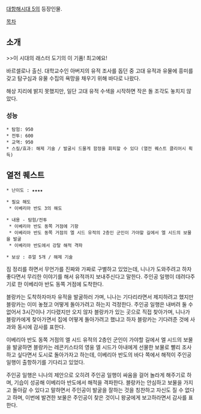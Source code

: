 [[대항해시대 5]]의 등장인물.

[[목차]]
== 소개 ==
>>이 시대의 래스터 도기의 이 기품! 최고예요!

바르셀로나 출신. 대학교수인 아버지의 유적 조사를 돕던 중 고대 유적과 유물에 흥미를 갖고 탐구심과 유물 수집의 욕망을 채우기 위해 바다로 나왔다.

해상 지리에 밝지 못했지만, 일단 고대 유적 수색을 시작하면 작은 돌 조각도 놓치지 않았다.

=== 성능 ===
 * 탐험: 950
 * 전투: 600
 * 교역: 950
 * 스킬/효과: 해제 기술 / 발굴시 드물게 함정을 회피할 수 있다 (열전 퀘스트 클리어시 획득)

== 열전 퀘스트 ==
 * 난이도 : ★★★★

 * 필요 해도
  * 이베리아 반도 3의 해도

 * 내용 - 탐험/전투
  * 이베리아 반도 동쪽 거점에 기항
  * 이베리아 반도 동쪽 거점의 엘 시드 유적의 2층인 군인이 가야할 길에서 엘 시드의 보물을 발굴
  * 이베리아 반도에서 강탈 해적 격파

 * 보상 : 쥬얼 5개 / 해제 기술

짐 정리를 하면서 무언가를 진짜와 가짜로 구별하고 있었는데, 니나가 도와주려고 하자 좋다면서 무리한 이야기를 해서 유적까지 보내주신다고 말한다. 주인공 일행이 데려다주기로 한 이베리아 반도 동쪽 거점에 도착한다.

블랑카는 도착하자마자 유적을 발굴하러 가며, 니나는 기다리라면서 제지하려고 했지만 블랑카는 이미 놓쳤고 어떻게 돌아가려고 하는지 걱정한다. 주인공 일행은 내버려 둘 수 없어서 3시간이나 기다렸지만 오지 않자 블랑카가 있는 곳으로 직접 찾아가며, 니나가 블랑카에게 찾아가면서 집에 어떻게 돌아가려고 했냐고 하자 블랑카는 기다려준 것에 사과와 동시에 감사를 표한다.

이베리아 반도 동쪽 거점의 엘 시드 유적의 2층인 군인이 가야할 길에서 엘 시드의 보물을 발굴하면 블랑카는 레콘키스타의 영웅 엘 시드가 아내에게 선물한 보물로 빨리 조사하고 싶다면서 도시로 돌아가자고 하는데, 이베리아 반도의 바다 쪽에서 해적이 주인공 일행이 출항하기를 기다리고 있었다.

주인공 일행은 니나의 제안으로 오히려 주인공 일행이 싸움을 걸어 놀라게 해주기로 하며, 기습이 성공해 이베리아 반도에서 해적을 격파한다. 블랑카는 안심하고 보물을 가지고 돌아갈 수 있다고 말하면서 주인공이 발굴을 잘하는 것을 칭찬하고 자신도 질 수 없다고 하며, 이번에 발견한 보물은 주인공이 찾은 것이니 왕궁에게 보고하라면서 감사를 표한다.
